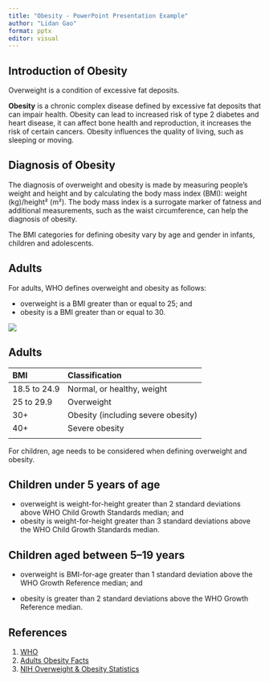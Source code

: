 ```yaml
---
title: "Obesity - PowerPoint Presentation Example"
author: "Lidan Gao"
format: pptx
editor: visual
---
```


## Introduction of Obesity

Overweight is a condition of excessive fat deposits.

**Obesity** is a chronic complex disease defined by excessive fat deposits that can impair health. Obesity can lead to increased risk of type 2 diabetes and heart disease, it can affect bone health and reproduction, it increases the risk of certain cancers. Obesity influences the quality of living, such as sleeping or moving.

## Diagnosis of Obesity
The diagnosis of overweight and obesity is made by measuring people’s weight and height and by calculating the body mass index (BMI): weight (kg)/height² (m²). The body mass index is a surrogate marker of fatness and additional measurements, such as the waist circumference, can help the diagnosis of obesity.

The BMI categories for defining obesity vary by age and gender in infants, children and adolescents.

## Adults

For adults, WHO defines overweight and obesity as follows:

-   overweight is a BMI greater than or equal to 25; and
-   obesity is a BMI greater than or equal to 30.

![](images/clipboard-185243174.png)

## Adults

| **BMI**      | **Classification**                 |
|:-------------|:-----------------------------------|
| 18.5 to 24.9 | Normal, or healthy, weight         |
| 25 to 29.9   | Overweight                         |
| 30+          | Obesity (including severe obesity) |
| 40+          | Severe obesity                     |
|              |                                    |



For children, age needs to be considered when defining overweight and obesity.

## Children under 5 years of age

-   overweight is weight-for-height greater than 2 standard deviations above WHO Child Growth Standards median; and
-   obesity is weight-for-height greater than 3 standard deviations above the WHO Child Growth Standards median.

## Children aged between 5–19 years

-   overweight is BMI-for-age greater than 1 standard deviation above the WHO Growth Reference median; and

-   obesity is greater than 2 standard deviations above the WHO Growth Reference median.

## References

1.  [WHO](https://www.who.int/news-room/fact-sheets/detail/obesity-and-overweight#:~:text=Overview,the%20risk%20of%20certain%20cancers.)
2.  [Adults Obesity Facts](https://www.google.com/url?sa=i&url=https%3A%2F%2Fvisual.ly%2Fcommunity%2FInfographics%2Fhealth%2Fadult-obesity-facts&psig=AOvVaw2aW0YINZOpbjtZJIEhWiw1&ust=1714145469661000&source=images&cd=vfe&opi=89978449&ved=0CBIQjRxqFwoTCOj6-dLX3YUDFQAAAAAdAAAAABAE)
3.  [NIH Overweight & Obesity Statistics](https://www.niddk.nih.gov/health-information/health-statistics/overweight-obesity)
